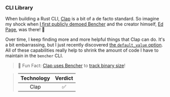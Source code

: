 ### CLI Library

When building a Rust CLI, [Clap][github clap] is a bit of a de facto standard.
So imagine my shock when [I first publicly demoed Bencher][talks rust dc]
and the creator himself, [Ed Page][github epage], was there! 🤩

Over time, I keep finding more and more helpful things that Clap can do.
It's a bit embarrassing, but I just recently discovered
[the `default_value` option][docs clap default value].
All of these capabilities really help to shrink the amount of code I have to maintain
in the `bencher` CLI.

> 🐰 Fun Fact: [Clap uses Bencher][clap github pr 5826] to [track binary size][track binary size]!

> | Technology | Verdict |
> | :--------: | :-----: |
> |    Clap    |    ✅    |

[github clap]: https://github.com/clap-rs/clap
[talks rust dc]: /docs/explanation/talks/#rust-dc-20-sep-22
[github epage]: https://github.com/epage
[docs clap default value]: https://docs.rs/clap/4.5.27/clap/struct.Arg.html#method.default_value
[clap github pr 5826]: https://github.com/clap-rs/clap/pull/5826
[track binary size]: /docs/how-to/track-file-size/
